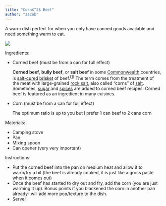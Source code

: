 ```yaml
---
title: "Corn$^2$ Beef"
author: "Jacob"
---
```


A warm dish perfect for when you only have canned goods available and need something warm to eat.

![](images/corn%20cubed%20beef.png)

Ingredients:

-   Corned beef (must be from a can for full effect)

    ::: callout-note
    **Corned beef**, **bully beef**, or **salt beef** in some [Commonwealth](https://en.wikipedia.org/wiki/Commonwealth_of_Nations "Commonwealth of Nations") countries, is [salt-cured](https://en.wikipedia.org/wiki/Salt-cured_meat "Salt-cured meat") [brisket](https://en.wikipedia.org/wiki/Brisket "Brisket") of beef.^[\[1\]](https://en.wikipedia.org/wiki/Corned_beef#cite_note-1)^ The term comes from the treatment of the meat with large-grained [rock salt](https://en.wikipedia.org/wiki/Rock_salt "Rock salt"), also called "corns" of [salt](https://en.wikipedia.org/wiki/Salt#Edible_salt "Salt"). Sometimes, [sugar](https://en.wikipedia.org/wiki/Sugar "Sugar") and [spices](https://en.wikipedia.org/wiki/Spice "Spice") are added to corned beef recipes. Corned beef is featured as an ingredient in many cuisines.
    :::

-   Corn (must be from a can for full effect)

    ::: callout-note
    The optimum ratio is up to you but I prefer 1 can beef to 2 cans corn
    :::

Materials:

-   Camping stove
-   Pan
-   Mixing spoon
-   Can opener (very very important)

Instructions:

-   Put the corned beef into the pan on medium heat and allow it to warm/fry a bit (the beef is already cooked, it is just like a gross paste when it comes out)
-   Once the beef has started to dry out and fry, add the corn (you are just warming it up). Bonus points if you blackened the corn in another pan already- will add more pop/texture to the dish.
-   Serve!
